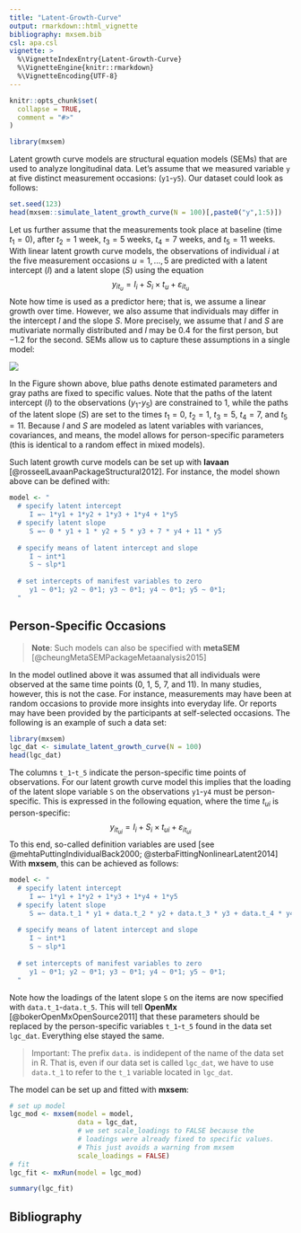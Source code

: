 ```yaml
---
title: "Latent-Growth-Curve"
output: rmarkdown::html_vignette
bibliography: mxsem.bib
csl: apa.csl
vignette: >
  %\VignetteIndexEntry{Latent-Growth-Curve}
  %\VignetteEngine{knitr::rmarkdown}
  %\VignetteEncoding{UTF-8}
---
```


```r
knitr::opts_chunk$set(
  collapse = TRUE,
  comment = "#>"
)
```

```r
library(mxsem)
```

Latent growth curve models are structural equation models (SEMs) that are used
to analyze longitudinal data. Let's assume that we measured variable `y` at 
five distinct measurement occasions: (`y1`-`y5`). Our dataset could look as
follows:
```r
set.seed(123)
head(mxsem::simulate_latent_growth_curve(N = 100)[,paste0("y",1:5)])
```

Let us further assume that the measurements took place at baseline (time $t_1 = 0$),
after $t_2 = 1$ week, $t_3 = 5$ weeks, $t_4 = 7$ weeks, and $t_5 = 11$ weeks. With 
linear latent growth curve models,
the observations of individual $i$ at the five measurement occasions $u=1,...,5$ are predicted 
with a latent intercept ($I$) and a latent slope ($S$) using the equation 
$$y_{it_u} = I_i + S_i\times t_u+\varepsilon_{it_u}$$
Note how time is used as a predictor here; that is, we assume a linear growth over
time. However, we also assume that individuals may differ in the intercept $I$ and
the slope $S$. More precisely, we assume that $I$ and $S$ are mutivariate normally
distributed and $I$ may be $0.4$ for the first person, but $-1.2$ for the second. SEMs allow us
to capture these assumptions in a single model:

![](figures/latent_growth_curve.png)

In the Figure shown above, blue paths denote estimated parameters and gray
paths are fixed to specific values. Note that the paths of the latent intercept 
($I$) to the observations ($y_1$-$y_5$) are constrained to $1$, while the paths of
the latent slope ($S$) are set to the times
$t_1 = 0$, $t_2 = 1$, $t_3 = 5$, $t_4 = 7$, and $t_5 = 11$. Because $I$ and $S$ 
are modeled as latent variables
with variances, covariances, and means, the model allows for person-specific
parameters (this is identical to a random effect in mixed models).

Such latent growth curve models can be set up with **lavaan** [@rosseelLavaanPackageStructural2012]. 
For instance, the model shown above can be defined with:
```r
model <- "
  # specify latent intercept
     I =~ 1*y1 + 1*y2 + 1*y3 + 1*y4 + 1*y5
  # specify latent slope
     S =~ 0 * y1 + 1 * y2 + 5 * y3 + 7 * y4 + 11 * y5
    
  # specify means of latent intercept and slope
     I ~ int*1
     S ~ slp*1
  
  # set intercepts of manifest variables to zero
     y1 ~ 0*1; y2 ~ 0*1; y3 ~ 0*1; y4 ~ 0*1; y5 ~ 0*1;
  "
```

## Person-Specific Occasions

> **Note**: Such models can also be specified with **metaSEM** [@cheungMetaSEMPackageMetaanalysis2015]

In the model outlined above it was assumed that all individuals were observed
at the same time points ($0$, $1$, $5$, $7$, and $11$). In many studies, however,
this is not the case. For instance, measurements may have been at random occasions
to provide more insights into everyday life. Or reports may have been provided
by the participants at self-selected occasions. The following is an example of
such a data set:
```r
library(mxsem)
lgc_dat <- simulate_latent_growth_curve(N = 100)
head(lgc_dat)
```
The columns `t_1`-`t_5` indicate the person-specific time points of observations.
For our latent growth curve model this implies that the loading of the latent 
slope variable `S` on the observations `y1`-`y4` must be person-specific.
This is expressed in the following equation, where the time $t_{ui}$ is person-specific:
$$y_{it_{ui}} = I_i + S_i\times t_{ui}+\varepsilon_{it_{ui}}$$ 
To this end, so-called definition variables are used [see @mehtaPuttingIndividualBack2000;
@sterbaFittingNonlinearLatent2014]
With **mxsem**, this can be achieved as follows:

```r
model <- "
  # specify latent intercept
     I =~ 1*y1 + 1*y2 + 1*y3 + 1*y4 + 1*y5
  # specify latent slope
     S =~ data.t_1 * y1 + data.t_2 * y2 + data.t_3 * y3 + data.t_4 * y4 + data.t_5 * y5
    
  # specify means of latent intercept and slope
     I ~ int*1
     S ~ slp*1
  
  # set intercepts of manifest variables to zero
     y1 ~ 0*1; y2 ~ 0*1; y3 ~ 0*1; y4 ~ 0*1; y5 ~ 0*1;
  "
```

Note how the loadings of the latent slope `S` on the items are now specified
with `data.t_1`-`data.t_5`. This will tell **OpenMx** [@bokerOpenMxOpenSource2011]
that these parameters should be replaced by the person-specific variables `t_1`-`t_5`
found in the data set `lgc_dat`. Everything else stayed the same.

> Important: The prefix `data.` is indidepent of the name of the data set in R. 
That is, even if our data set is called `lgc_dat`, we have to use `data.t_1`
to refer to the `t_1` variable located in `lgc_dat`.

The model can be set up and fitted with **mxsem**:
```r
# set up model
lgc_mod <- mxsem(model = model, 
                 data = lgc_dat, 
                 # we set scale_loadings to FALSE because the 
                 # loadings were already fixed to specific values.
                 # This just avoids a warning from mxsem
                 scale_loadings = FALSE)
# fit 
lgc_fit <- mxRun(model = lgc_mod)

summary(lgc_fit)
```



## Bibliography

